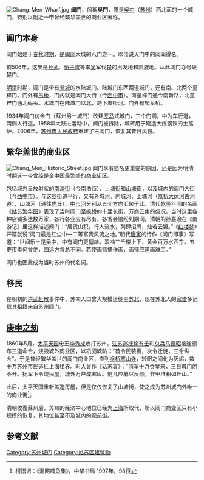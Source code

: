 {{文物保护单位
| 级别 = 市县级
| 省名 = 江苏省
| 市/县名 = 苏州市
| 图片 = 20090905 Suzhou Changmen 4706.jpg
| 名称 = 阊门遗址
| 编号 = 
| 分类 = 古建筑
| 所在 = [[苏州市|苏州市]][[姑苏区|姑苏区]]
| 时代 = 
| 登录 = 1998年11月24日
| 坐标 = {{coord|31.31704|N|120.60065|E|display=title,inline}}
}}
[[File:Chang_Men_Wharf.jpg|thumb]]
'''阊门'''，俗稱'''吳門'''，原是[[吳中|吳中]]（[[苏州|苏州]]）西北面的一个城门，特别以附近一带曾经繁华盖世的商业区著称。

== 阊门本身 ==

阊门始建于[[春秋时期|春秋时期]]，是[[阖闾|阖闾]]大城的八门之一。以传说天门中的阊阖得名。

前506年，这里是[[孙武|孙武]]、[[伍子胥|伍子胥]]等率[[吴国|吴]]军伐[[楚国|楚]]的出发地和凯旋地。从此阊门亦号破楚门。

[[明清|明清]]时期，阊门是带有[[瓮城|瓮城]]的水陆城门。陆城门东西两道城门，还有南、北两个童梓门。门外有[[吊桥_(苏州)|吊桥]]，门内就是阊门大街（今[[西中市|西中市]]）。南童梓门通今南新路，北童梓门通北码头。水城门在陆城门以北，跨下塘街河。门外有聚龙桥。

1934年阊门仿金门（蘇州另一城門）改建[[罗马|罗马]]式城门，三个门洞，中为车行道，两侧人行道。1958年大跃进运动中，阊门被拆除，城砖用于建造大炼钢铁的土高炉。2006年，[[苏州市人民政府|苏州市人民政府]]重建了古阊门，恢复其昔日风貌。

== 繁华盖世的商业区 ==
[[File:Chang_Men_Historic_Street.jpg|thumb]]
阊门享有盛名更重要的原因，还是因为明清时期这一带曾经是全中国最繁盛的商业街区。

包括城外呈放射状的[[南濠街_(蘇州)|南濠街]]（今南浩街）、[[上塘街|上塘街]]和[[山塘街|山塘街]]，以及城内的阊门大街（今[[西中市|西中市]]）。与这些街道平行，又有外城河、内城河、上塘河（[[京杭大运河|京杭大运河]]古河道）、山塘河（通往[[虎丘|虎丘]]）、[[中市河|中市河]]分别从五个方向汇聚于此。清代[[乾隆|乾隆]]年间的名画《[[姑苏繁华图|姑苏繁华图]]》表现了当时阊门至[[枫桥|枫桥]]的十里长街，万商云集的盛况。当时这里各种店铺多达数万家，各行各业应有尽有，各省会馆纷列期间。清朝的孙嘉淦在《南游记》里这样描述阊门：“居货山积，行人流水，列肆招牌，灿若云锦。”《[[红楼梦|红楼梦]]》开篇就说“阊门最是红尘中一二等富贵风流之地。”明代[[唐寅|唐寅]]的诗作《阊门即事》写道：“世间乐土是吴中，中有阊门更擅雄。翠袖三千楼上下，黄金百万水西东。五更市卖何曾绝，四远方言总不同。若使画师描作画，画师应道画难工。”

阊门也因此成为当时苏州的代名词。

== 移民 ==
在明初的[[洪武赶散|洪武赶散]]事件中，苏南人口曾大规模迁徙至[[苏北|苏北]]，现在苏北人的[[家谱|家谱]]多记载其[[祖籍|祖籍]]来自苏州阊门。

== [[庚申之劫|庚申之劫]] ==

1860年5月，[[太平天国|太平天国]]忠王[[李秀成|李秀成]]攻打苏州。[[江苏巡抚|江苏巡抚]][[徐有壬|徐有壬]]和[[总兵|总兵]][[马德昭|马德昭]]接连颁布三道命令，烧毁城外商业区，以巩固城防：“首令民装裹，次令迁徙，三令纵火”。于是曾经繁华盖世的阊门商业区，直到[[枫桥|枫桥]][[寒山寺|寒山寺]]，转眼之间化为灰烬，数十万苏州市民逃往上海[[租界|租界]]。时人曾作《姑苏哀》：“清军十万仓皇来，三日城门闭不开。抚军下令烧民屋，城外万户成寒灰。健儿应募尽反颜，弃甲堆积如丘山。”

此后，太平天国重新盖造房屋，但是仅仅恢复了山塘街，使之成为苏州城门外唯一的商业街<ref>柯悟迟：《漏网喁鱼集》，中华书局 1997年，98页</ref>。

清朝收復蘇州后，苏州的经济中心地位已经为[[上海|上海]]所取代，所以阊门商业区只有小规模的恢复，其地位甚至不及城内的[[观前街|观前街]]。

== 参考文献 ==
{{Reflist}}

{{苏州城门}}
{{苏州市文物保护单位}}
{{江苏省历史文化名城}}
{{DEFAULTSORT:changmen}}
[[Category:苏州城门|Category:苏州城门]]
[[Category:姑苏区建筑物|Category:姑苏区建筑物]]